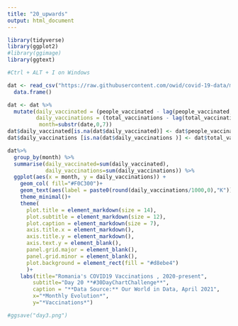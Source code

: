 ```yaml
---
title: "20_upwards"
output: html_document
---
```


```r
library(tidyverse)
library(ggplot2)
#library(ggimage)
library(ggtext)

#Ctrl + ALT + I on Windows

dat <- read_csv("https://raw.githubusercontent.com/owid/covid-19-data/master/public/data/vaccinations/country_data/Romania.csv") %>% 
  data.frame()

dat <- dat %>% 
  mutate(daily_vaccinated = (people_vaccinated - lag(people_vaccinated, n = 1)),
         daily_vaccinations = (total_vaccinations - lag(total_vaccinations, n = 1)),
          month=substr(date,0,7))
dat$daily_vaccinated[is.na(dat$daily_vaccinated)] <- dat$people_vaccinated[1]
dat$daily_vaccinations [is.na(dat$daily_vaccinations )] <- dat$total_vaccinations[1]

dat%>% 
  group_by(month) %>% 
  summarise(daily_vaccinated=sum(daily_vaccinated),
            daily_vaccinations=sum(daily_vaccinations)) %>% 
  ggplot(aes(x = month, y = daily_vaccinations)) +
    geom_col( fill="#F0C300")+
    geom_text(aes(label = paste0(round(daily_vaccinations/1000,0),"K")), vjust = 0, colour = "black")+
    theme_minimal()+
    theme(
      plot.title = element_markdown(size = 14),
      plot.subtitle = element_markdown(size = 12),
      plot.caption = element_markdown(size = 7),
      axis.title.x = element_markdown(),
      axis.title.y = element_markdown(),
      axis.text.y = element_blank(),
      panel.grid.major = element_blank(),
      panel.grid.minor = element_blank(),
      plot.background = element_rect(fill = "#d8ebe4")
      )+
    labs(title="Romania's COVID19 Vaccinations , 2020-present",
        subtitle="Day 20 **#30DayChartChallenge**",
        caption = "**Data Source:** Our World in Data, April 2021",
        x="*Monthly Evolution*",
        y="*Vaccinations*") 

#ggsave("day3.png")

```
